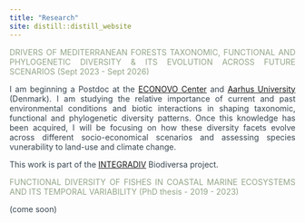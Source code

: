 ```yaml
---
title: "Research"
site: distill::distill_website
---
```


<style>
body {
text-align: justify;
color: #36454F}
</style>


<span style="color: #93A588;">DRIVERS OF MEDITERRANEAN FORESTS TAXONOMIC, FUNCTIONAL AND PHYLOGENETIC DIVERSITY & ITS EVOLUTION ACROSS FUTURE SCENARIOS (Sept 2023 - Sept 2026)</span>


I am beginning a Postdoc at the [ECONOVO Center](https://bio.au.dk/forskning/forskningscentre/econovo)
and [Aarhus University](https://international.au.dk/) (Denmark). 
I am studying the relative importance of current and past environmental 
conditions and biotic interactions in shaping taxonomic, functional and 
phylogenetic diversity patterns. Once this knowledge has been acquired, I will
be focusing on how these diversity facets evolve across different
socio-economical scenarios and assessing species vunerability to land-use and
climate change.

This work is part of the [INTEGRADIV](https://www.integradiv-biodiversa.org/)
Biodiversa project.


<span style="color: #93A588;">FUNCTIONAL DIVERSITY OF FISHES IN COASTAL MARINE ECOSYSTEMS AND ITS TEMPORAL VARIABILITY (PhD thesis - 2019 - 2023) </span>

(come soon)
